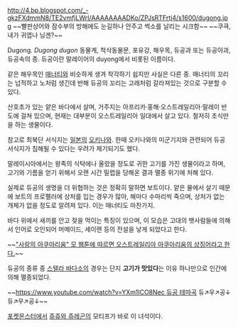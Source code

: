 http://4.bp.blogspot.com/_-gkzFXdmmN8/TE2vmfjLWrI/AAAAAAAADKo/ZPJsRTFrtj4/s1600/dugong.jpg
~~빨판상어와 잠수부의 방해에도 눈길하나 안주고 썩소를 날리는 시크함~~
~~쿠큭, 내가 귀엽나 닝겐?~~

Dugong. ''Dugong dugon'' 동물계, 척삭동물문, 포유강, 해우목, 듀공과 또는 듀공아과, 듀공속의 종. 듀공이란 말레이어의 duyong에서 비롯된 이름이다.

같은 해우목인 [[매너티]]와 비슷하게 생겨 착각하기 쉽지만 사실은 다른 종. 매너티의 꼬리는 넙적하고 노처럼 생긴데 반해 듀공의 꼬리는 고래처럼 갈라져있는 것으로 구분할 수 있다.

산호초가 있는 얕은 바다에서 살며, 거주지는 아프리카·홍해·오스트레일리아·말레이 반도에 걸쳐 있으며, 현재는 대부분이 오스트레일리아 일대에서 살고 있다. 철저히 초식만을 하는 생물이다.

참고로 최북단 서식지는 [[일본]]의 [[오키나와]]. 한때 오키나와의 미군기지와 관련되어 듀공 서식지가 침해될 수 있다는 우려가 제기되기도 했다.

말레이시아에서는 왕족의 식탁에나 올랐을 정도로 귀한 고기를 가진 생물이라고 하며, 고기와 기름을 얻기 위해서 오랜 시간 밀렵을 당해온 결과 멸종 위기에 처해 있다.

실제로 듀공의 생명을 더 위협하는 것은 정확히 말하면 보트이다. 얕은 물에서 살기 때문에 보트의 프로펠러에 상처를 입는 경우가 많아, 해마다 수마리씩 죽으며, 상처가 없는 개체가 없을 정도로 알려져 있다. 이는 매너티도 마찬가지.

바다 위에서 새끼를 안고 젖을 먹이는 특징이 있으며, 이 모습은 고대의 뱃사람들에 의해서 인어로 오인되어 머메이드, 세이렌 등의 전설을 낳게 되었다고 한다.

~~[["사랑의 아쿠아리움" 모 웹툰에 따르면 오스트레일리아 아쿠아리움의 상징어라고 한다.]]~~

듀공의 종류 중 [[스텔라 바다소]]의 경우는 단지 '''고기가 맛있다'''는 이유 하나만으로 인간에 의해 멸종되었다.

~~[[https://www.youtube.com/watch?v=YXm1ICO8Nec 듀공 테마곡]] 듀↗우↗공↓ 듀↗우↗공↓~~

[[포켓몬스터]]에서 [[쥬레곤|쥬쥬와 쥬레곤]]의 모티프가 바로 이 녀석이다.

